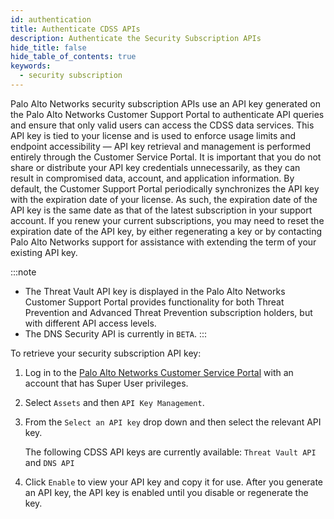 ```yaml
---
id: authentication
title: Authenticate CDSS APIs
description: Authenticate the Security Subscription APIs
hide_title: false
hide_table_of_contents: true
keywords:
  - security subscription
---
```


Palo Alto Networks security subscription APIs use an API key generated on the Palo Alto Networks Customer Support Portal to authenticate API queries and ensure that only valid users can access the CDSS data services. This API key is tied to your license and is used to enforce usage limits and endpoint accessibility — API key retrieval and management is performed entirely through the Customer Service Portal. It is important that you do not share or distribute your API key credentials unnecessarily, as they can result in compromised data, account, and application information. By default, the Customer Support Portal periodically synchronizes the API key with the expiration date of your license. As such, the expiration date of the API key is the same date as that of the latest subscription in your support account. If you renew your current subscriptions, you may need to reset the expiration date of the API key, by either regenerating a key or by contacting Palo Alto Networks support for assistance with extending the term of your existing API key.

:::note

- The Threat Vault API key is displayed in the Palo Alto Networks Customer Support Portal provides functionality for both Threat Prevention and Advanced Threat Prevention subscription holders, but with different API access levels.
- The DNS Security API is currently in `BETA`.
  :::

To retrieve your security subscription API key:

1. Log in to the [Palo Alto Networks Customer Service Portal](https://support.paloaltonetworks.com) with an account that has Super User privileges.
2. Select `Assets` and then `API Key Management`.
3. From the `Select an API key` drop down and then select the relevant API key.

   The following CDSS API keys are currently available: `Threat Vault API` and `DNS API`

4. Click `Enable` to view your API key and copy it for use. After you generate an API key, the API key is enabled until you disable or regenerate the key.
